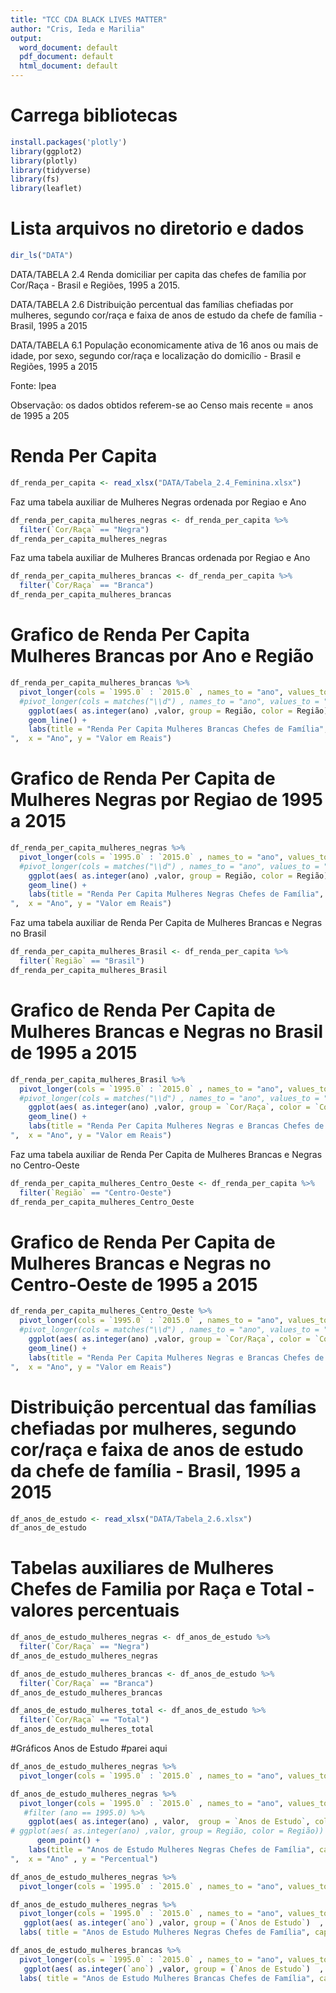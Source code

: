 ```yaml
---
title: "TCC CDA BLACK LIVES MATTER"
author: "Cris, Ieda e Marilia"
output:
  word_document: default
  pdf_document: default
  html_document: default
---
```


# Carrega bibliotecas

```r
install.packages('plotly')
library(ggplot2)
library(plotly)
library(tidyverse)
library(fs)
library(leaflet)
```

# Lista arquivos no diretorio e dados
```r
dir_ls("DATA")
```

DATA/TABELA 2.4
Renda domiciliar per capita das chefes de família por Cor/Raça - Brasil e Regiões, 1995 a 2015.

DATA/TABELA 2.6
Distribuição percentual das famílias chefiadas por mulheres, segundo cor/raça e faixa de anos de estudo da chefe de família - Brasil, 1995 a 2015

DATA/TABELA 6.1
População economicamente ativa de 16 anos ou mais de idade, por sexo, segundo cor/raça e localização do domicílio - Brasil e Regiões, 1995 a 2015

Fonte: Ipea

Observação: os dados obtidos referem-se ao Censo mais recente = anos de 1995 a 205

# Renda Per Capita

```r
df_renda_per_capita <- read_xlsx("DATA/Tabela_2.4_Feminina.xlsx")
```


Faz uma tabela auxiliar de Mulheres Negras ordenada por Regiao e Ano

```r
df_renda_per_capita_mulheres_negras <- df_renda_per_capita %>%
  filter(`Cor/Raça` == "Negra")
df_renda_per_capita_mulheres_negras
```

Faz uma tabela auxiliar de Mulheres Brancas ordenada por Regiao e Ano

```r
df_renda_per_capita_mulheres_brancas <- df_renda_per_capita %>%
  filter(`Cor/Raça` == "Branca")
df_renda_per_capita_mulheres_brancas
```


# Grafico de Renda Per Capita Mulheres Brancas por Ano e Região

```r
df_renda_per_capita_mulheres_brancas %>%
  pivot_longer(cols = `1995.0` : `2015.0` , names_to = "ano", values_to = "valor") %>%
  #pivot_longer(cols = matches("\\d") , names_to = "ano", values_to = "valor") %>%
    ggplot(aes( as.integer(ano) ,valor, group = Região, color = Região)) +
    geom_line() +
    labs(title = "Renda Per Capita Mulheres Brancas Chefes de Família", caption = "fonte: https://www.ipea.gov.br/retrato/indicadores_chefia_familia.html
",  x = "Ano", y = "Valor em Reais")
```



# Grafico de Renda Per Capita de Mulheres Negras por Regiao de 1995 a 2015

```r
df_renda_per_capita_mulheres_negras %>%
  pivot_longer(cols = `1995.0` : `2015.0` , names_to = "ano", values_to = "valor") %>%
  #pivot_longer(cols = matches("\\d") , names_to = "ano", values_to = "valor") %>%
    ggplot(aes( as.integer(ano) ,valor, group = Região, color = Região)) +
    geom_line() +
    labs(title = "Renda Per Capita Mulheres Negras Chefes de Família", caption = "fonte: https://www.ipea.gov.br/retrato/indicadores_chefia_familia.html
",  x = "Ano", y = "Valor em Reais")
```


Faz uma tabela auxiliar de Renda Per Capita de Mulheres Brancas e Negras no Brasil

```r
df_renda_per_capita_mulheres_Brasil <- df_renda_per_capita %>%
  filter(`Região` == "Brasil")
df_renda_per_capita_mulheres_Brasil
```

# Grafico de Renda Per Capita de Mulheres Brancas e Negras no Brasil de 1995 a 2015

```r
df_renda_per_capita_mulheres_Brasil %>%
  pivot_longer(cols = `1995.0` : `2015.0` , names_to = "ano", values_to = "valor") %>%
  #pivot_longer(cols = matches("\\d") , names_to = "ano", values_to = "valor") %>%
    ggplot(aes( as.integer(ano) ,valor, group = `Cor/Raça`, color = `Cor/Raça`)) +
    geom_line() +
    labs(title = "Renda Per Capita Mulheres Negras e Brancas Chefes de Família",  subtitle = "Brasil" , caption = "fonte: https://www.ipea.gov.br/retrato/indicadores_chefia_familia.html
",  x = "Ano", y = "Valor em Reais")
```

Faz uma tabela auxiliar de Renda Per Capita de Mulheres Brancas e Negras no Centro-Oeste

```r
df_renda_per_capita_mulheres_Centro_Oeste <- df_renda_per_capita %>%
  filter(`Região` == "Centro-Oeste")
df_renda_per_capita_mulheres_Centro_Oeste
```

# Grafico de Renda Per Capita de Mulheres Brancas e Negras no Centro-Oeste de 1995 a 2015

```r
df_renda_per_capita_mulheres_Centro_Oeste %>%
  pivot_longer(cols = `1995.0` : `2015.0` , names_to = "ano", values_to = "valor") %>%
  #pivot_longer(cols = matches("\\d") , names_to = "ano", values_to = "valor") %>%
    ggplot(aes( as.integer(ano) ,valor, group = `Cor/Raça`, color = `Cor/Raça`)) +
    geom_line() +
    labs(title = "Renda Per Capita Mulheres Negras e Brancas Chefes de Família",  subtitle = "Centro-Oeste" , caption = "fonte: https://www.ipea.gov.br/retrato/indicadores_chefia_familia.html
",  x = "Ano", y = "Valor em Reais")
```



# Distribuição percentual das famílias chefiadas por mulheres, segundo cor/raça e faixa de anos de estudo da chefe de família - Brasil, 1995 a 2015

```r
df_anos_de_estudo <- read_xlsx("DATA/Tabela_2.6.xlsx")
df_anos_de_estudo
```


# Tabelas auxiliares de Mulheres Chefes de Familia por Raça e Total - valores percentuais

```r
df_anos_de_estudo_mulheres_negras <- df_anos_de_estudo %>%
  filter(`Cor/Raça` == "Negra")
df_anos_de_estudo_mulheres_negras

df_anos_de_estudo_mulheres_brancas <- df_anos_de_estudo %>%
  filter(`Cor/Raça` == "Branca")
df_anos_de_estudo_mulheres_brancas

df_anos_de_estudo_mulheres_total <- df_anos_de_estudo %>%
  filter(`Cor/Raça` == "Total")
df_anos_de_estudo_mulheres_total
```


#Gráficos Anos de Estudo
#parei aqui
```r
df_anos_de_estudo_mulheres_negras %>%
  pivot_longer(cols = `1995.0` : `2015.0` , names_to = "ano", values_to = "valor") 
```




```r
df_anos_de_estudo_mulheres_negras %>%
  pivot_longer(cols = `1995.0` : `2015.0` , names_to = "ano", values_to = "valor") %>%
   #filter (ano == 1995.0) %>%
    ggplot(aes( as.integer(ano) , valor,  group = `Anos de Estudo`, color = `Anos de Estudo` )) +
# ggplot(aes( as.integer(ano) ,valor, group = Região, color = Região)) + 
      geom_point() +
    labs(title = "Anos de Estudo Mulheres Negras Chefes de Família", caption = "fonte: https://www.ipea.gov.br/retrato/indicadores_chefia_familia.html
",  x = "Ano" , y = "Percentual")
```
 


```r
df_anos_de_estudo_mulheres_negras %>%
  pivot_longer(cols = `1995.0` : `2015.0` , names_to = "ano", values_to = "valor")
```



```r
df_anos_de_estudo_mulheres_negras %>%
  pivot_longer(cols = `1995.0` : `2015.0` , names_to = "ano", values_to = "valor") %>%
   ggplot(aes( as.integer(`ano`) ,valor, group = (`Anos de Estudo`)  , fill = `Anos de Estudo` ))  + geom_col()  + 
  labs( title = "Anos de Estudo Mulheres Negras Chefes de Família", caption = "fonte: https://www.ipea.gov.br/retrato/indicadores_chefia_familia.html",  x = "Ano" )
```



```r
df_anos_de_estudo_mulheres_brancas %>%
  pivot_longer(cols = `1995.0` : `2015.0` , names_to = "ano", values_to = "valor") %>%
   ggplot(aes( as.integer(`ano`) ,valor, group = (`Anos de Estudo`)  , fill = `Anos de Estudo` ))  + geom_col()  + 
  labs( title = "Anos de Estudo Mulheres Brancas Chefes de Família", caption = "fonte: https://www.ipea.gov.br/retrato/indicadores_chefia_familia.html",  x = "Ano" )
```














